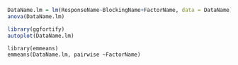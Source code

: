```{r DataName.lm}
DataName.lm = lm(ResponseName~BlockingName+FactorName, data = DataName)
anova(DataName.lm)
```


```{r plotDataName.lm, fig.cap="Residual analysis for DataName.lm"}
library(ggfortify)
autoplot(DataName.lm)
```


```{GetMeans}
library(emmeans)
emmeans(DataName.lm, pairwise ~FactorName)
```

